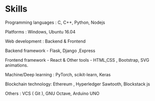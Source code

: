 # Skills

Programming languages : C, C++, Python, Nodejs 


Platforms : Windows, Ubuntu 16.04 


Web development : Backend & Frontend

Backend framework - Flask, Django ,Express

Frontend framework - React & Other tools - HTML,CSS , Bootstrap, SVG animations. 


Machine/Deep learning : PyTorch, scikit-learn, Keras 


Blockchain technology: Ethereum , Hyperledger Sawtooth, Blockstack js


Others : VCS ( Git ), GNU Octave, Arduino UNO 